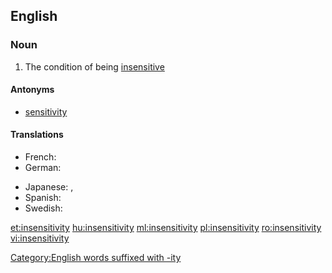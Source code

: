 ==English==

===Noun===
{{en-noun|-}}

# The condition of being [[insensitive]]

====Antonyms====
*[[sensitivity]]

====Translations====
{{trans-top|condition of being insensitive}}
* French: {{t+|fr|insensibilité}}
* German: {{t+|de|Gefühllosigkeit}}
{{trans-mid}}
* Japanese: {{t+|ja|無神経|tr=mushinkei}}, {{t+|ja|鈍感|tr=donkan}}
* Spanish: {{t+|es|insensibilidad}}
* Swedish: {{t|sv|okänslighet}}
{{trans-bottom}}

[[Category:English words suffixed with -ity]]

[[et:insensitivity]]
[[hu:insensitivity]]
[[ml:insensitivity]]
[[pl:insensitivity]]
[[ro:insensitivity]]
[[vi:insensitivity]]